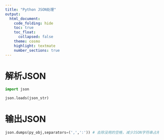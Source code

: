 ```yaml
---
title: "Python JSON处理"
output:
  html_document:
    code_folding: hide
    toc: true
    toc_float: 
      collapsed: false
    theme: cosmo
    highlight: textmate
    number_sections: true
---
```


# 解析JSON
``` python
import json

json.loads(json_str)
```

# 输出JSON
``` python
json.dumps(py_obj,separators=(',',':')) # 去除没用的空格，减少JSON字符串占用的空间
```